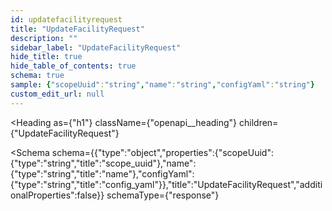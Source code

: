 ```yaml
---
id: updatefacilityrequest
title: "UpdateFacilityRequest"
description: ""
sidebar_label: "UpdateFacilityRequest"
hide_title: true
hide_table_of_contents: true
schema: true
sample: {"scopeUuid":"string","name":"string","configYaml":"string"}
custom_edit_url: null
---
```



<Heading
  as={"h1"}
  className={"openapi__heading"}
  children={"UpdateFacilityRequest"}
>
</Heading>





<Schema
  schema={{"type":"object","properties":{"scopeUuid":{"type":"string","title":"scope_uuid"},"name":{"type":"string","title":"name"},"configYaml":{"type":"string","title":"config_yaml"}},"title":"UpdateFacilityRequest","additionalProperties":false}}
  schemaType={"response"}
>
  
</Schema>
            